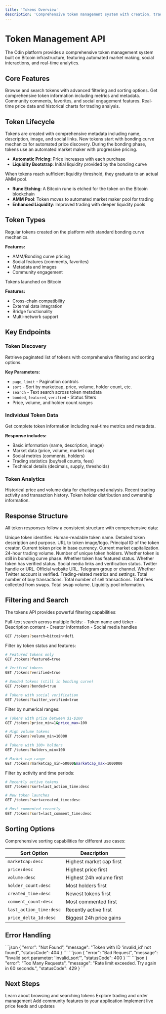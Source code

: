 ```yaml
---
title: 'Tokens Overview'
description: 'Comprehensive token management system with creation, trading, social features, and real-time analytics'
---
```


# Token Management API

The Odin platform provides a comprehensive token management system built on Bitcoin infrastructure, featuring automated market making, social interactions, and real-time analytics.

## Core Features

<CardGroup cols={2}>
<Card title="Token Discovery" icon="search" href="/api/tokens/discovery">
  Browse and search tokens with advanced filtering and sorting options.
</Card>

<Card title="Token Details" icon="info-circle" href="/api/tokens/details">
  Get comprehensive token information including metrics and metadata.
</Card>

<Card title="Social Features" icon="comments" href="/api/tokens/comments">
  Community comments, favorites, and social engagement features.
</Card>

<Card title="Price Feeds" icon="chart-line" href="/api/tokens/feeds">
  Real-time price data and historical charts for trading analysis.
</Card>
</CardGroup>

## Token Lifecycle

<Steps>
<Step title="Token Creation">
  Tokens are created with comprehensive metadata including name, description, image, and social links.
  
  <Tip>
  New tokens start with bonding curve mechanics for automated price discovery.
  </Tip>
</Step>

<Step title="Bonding Phase">
  During the bonding phase, tokens use an automated market maker with progressive pricing.
  
  - **Automatic Pricing**: Price increases with each purchase
  - **Liquidity Bootstrap**: Initial liquidity provided by the bonding curve
</Step>

<Step title="Graduation to AMM Pool">
  When tokens reach sufficient liquidity threshold, they graduate to an actual AMM pool.
  
  - **Rune Etching**: A Bitcoin rune is etched for the token on the Bitcoin blockchain
  - **AMM Pool**: Token moves to automated market maker pool for trading
  - **Enhanced Liquidity**: Improved trading with deeper liquidity pools
</Step>
</Steps>

## Token Types

<Tabs>
<Tab title="Standard Tokens">
  Regular tokens created on the platform with standard bonding curve mechanics.
  
  **Features:**
  - AMM/Bonding curve pricing
  - Social features (comments, favorites)
  - Metadata and images
  - Community engagement
</Tab>


<Tab title="External Tokens">
  Tokens launched on Bitcoin
  
  **Features:**
  - Cross-chain compatibility
  - External data integration
  - Bridge functionality
  - Multi-network support
</Tab>
</Tabs>

## Key Endpoints

### Token Discovery

<ParamField path="GET /tokens" type="endpoint">
Retrieve paginated list of tokens with comprehensive filtering and sorting options.
</ParamField>

**Key Parameters:**
- `page`, `limit` - Pagination controls
- `sort` - Sort by marketcap, price, volume, holder count, etc.
- `search` - Text search across token metadata
- `bonded`, `featured`, `verified` - Status filters
- Price, volume, and holder count ranges

### Individual Token Data

<ParamField path="GET /token/{id}" type="endpoint">
Get complete token information including real-time metrics and metadata.
</ParamField>

**Response includes:**
- Basic information (name, description, image)
- Market data (price, volume, market cap)
- Social metrics (comments, holders)
- Trading statistics (buy/sell counts, fees)
- Technical details (decimals, supply, thresholds)

### Token Analytics

<ParamField path="GET /token/{id}/feed" type="endpoint">
Historical price and volume data for charting and analysis.
</ParamField>

<ParamField path="GET /token/{id}/trades" type="endpoint">
Recent trading activity and transaction history.
</ParamField>

<ParamField path="GET /token/{id}/owners" type="endpoint">
Token holder distribution and ownership information.
</ParamField>

## Response Structure

All token responses follow a consistent structure with comprehensive data:

<Expandable title="Complete Token Entity">
<ResponseField name="id" type="string" required>
Unique token identifier.
</ResponseField>

<ResponseField name="name" type="string" required>
Human-readable token name.
</ResponseField>

<ResponseField name="description" type="string">
Detailed token description and purpose.
</ResponseField>

<ResponseField name="image" type="string">
URL to token image/logo.
</ResponseField>

<ResponseField name="creator" type="string" required>
Principal ID of the token creator.
</ResponseField>

<ResponseField name="price" type="number" required>
Current token price in base currency.
</ResponseField>

<ResponseField name="marketcap" type="number" required>
Current market capitalization.
</ResponseField>

<ResponseField name="volume" type="number" required>
24-hour trading volume.
</ResponseField>

<ResponseField name="holder_count" type="number" required>
Number of unique token holders.
</ResponseField>

<ResponseField name="bonded" type="boolean" required>
Whether token is still in bonding curve phase.
</ResponseField>

<ResponseField name="featured" type="boolean" required>
Whether token has featured status.
</ResponseField>

<ResponseField name="verified" type="boolean" required>
Whether token has verified status.
</ResponseField>

<ResponseField name="social" type="object">
Social media links and verification status.

<Expandable title="Social Links">
<ResponseField name="twitter" type="string">
Twitter handle or URL.
</ResponseField>

<ResponseField name="website" type="string">
Official website URL.
</ResponseField>

<ResponseField name="telegram" type="string">
Telegram group or channel.
</ResponseField>

<ResponseField name="twitter_verified" type="boolean">
Whether Twitter account is verified.
</ResponseField>
</Expandable>
</ResponseField>

<ResponseField name="trading" type="object">
Trading-related metrics and settings.

<Expandable title="Trading Metrics">
<ResponseField name="buy_count" type="number">
Total number of buy transactions.
</ResponseField>

<ResponseField name="sell_count" type="number">
Total number of sell transactions.
</ResponseField>

<ResponseField name="swap_fees" type="number">
Total fees collected from swaps.
</ResponseField>

<ResponseField name="swap_volume" type="number">
Total swap volume.
</ResponseField>

<ResponseField name="liquidity" type="object">
Liquidity pool information.
</ResponseField>
</Expandable>
</ResponseField>
</Expandable>

## Filtering and Search

The tokens API provides powerful filtering capabilities:

<AccordionGroup>
<Accordion title="Text Search">
  Full-text search across multiple fields:
  - Token name and ticker
  - Description content
  - Creator information
  - Social media handles
  
  ```bash
  GET /tokens?search=bitcoin+defi
  ```
</Accordion>

<Accordion title="Status Filters">
  Filter by token status and features:
  
  ```bash
  # Featured tokens only
  GET /tokens?featured=true
  
  # Verified tokens
  GET /tokens?verified=true
  
  # Bonded tokens (still in bonding curve)
  GET /tokens?bonded=true
  
  # Tokens with social verification
  GET /tokens?twitter_verified=true
  ```
</Accordion>

<Accordion title="Metric Ranges">
  Filter by numerical ranges:
  
  ```bash
  # Tokens with price between $1-$100
  GET /tokens?price_min=1&price_max=100
  
  # High volume tokens
  GET /tokens?volume_min=10000
  
  # Tokens with 100+ holders
  GET /tokens?holders_min=100
  
  # Market cap range
  GET /tokens?marketcap_min=50000&marketcap_max=1000000
  ```
</Accordion>

<Accordion title="Time-based Filters">
  Filter by activity and time periods:
  
  ```bash
  # Recently active tokens
  GET /tokens?sort=last_action_time:desc
  
  # New token launches
  GET /tokens?sort=created_time:desc
  
  # Most commented recently
  GET /tokens?sort=last_comment_time:desc
  ```
</Accordion>
</AccordionGroup>

## Sorting Options

Comprehensive sorting capabilities for different use cases:

| Sort Option | Description |
|-------------|-------------|
| `marketcap:desc` | Highest market cap first |
| `price:desc` | Highest price first |
| `volume:desc` | Highest 24h volume first |
| `holder_count:desc` | Most holders first |
| `created_time:desc` | Newest tokens first |
| `comment_count:desc` | Most commented first |
| `last_action_time:desc` | Recently active first |
| `price_delta_1d:desc` | Biggest 24h price gains |


## Error Handling

<Tabs>
<Tab title="Token Not Found">
  ```json
  {
    "error": "Not Found",
    "message": "Token with ID 'invalid_id' not found",
    "statusCode": 404
  }
  ```
</Tab>

<Tab title="Invalid Parameters">
  ```json
  {
    "error": "Bad Request", 
    "message": "Invalid sort parameter: 'invalid_sort'",
    "statusCode": 400
  }
  ```
</Tab>

<Tab title="Rate Limit Exceeded">
  ```json
  {
    "error": "Too Many Requests",
    "message": "Rate limit exceeded. Try again in 60 seconds.",
    "statusCode": 429
  }
  ```
</Tab>
</Tabs>

## Next Steps

<CardGroup cols={2}>
<Card title="Token Discovery" icon="search" href="/api/tokens/discovery">
  Learn about browsing and searching tokens
</Card>

<Card title="Trading API" icon="chart-line" href="/api/trading/overview">
  Explore trading and order management
</Card>

<Card title="Social Features" icon="comments" href="/api/tokens/comments">
  Add community features to your application
</Card>

<Card title="Real-time Data" icon="bolt" href="/api/realtime/sse">
  Implement live price feeds and updates
</Card>
</CardGroup> 
